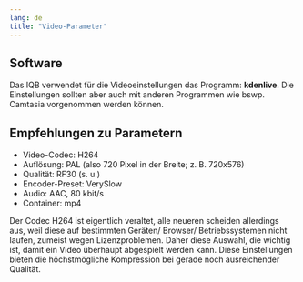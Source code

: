 ```yaml
---
lang: de
title: "Video-Parameter"
---
```


::: {.callout-tip}
## Software
Das IQB verwendet für die Videoeinstellungen das Programm: **kdenlive**. Die Einstellungen sollten aber auch mit anderen Programmen wie bswp. Camtasia vorgenommen werden können.
:::

## Empfehlungen zu Parametern

* Video-Codec: H264
* Auflösung: PAL (also 720 Pixel in der Breite; z. B. 720x576)
* Qualität: RF30 (s. u.)
* Encoder-Preset: VerySlow
* Audio: AAC, 80 kbit/s
* Container: mp4 

Der Codec H264 ist eigentlich veraltet, alle neueren scheiden allerdings aus, weil diese auf bestimmten Geräten/ Browser/ Betriebssystemen nicht laufen, zumeist wegen Lizenzproblemen. Daher diese Auswahl, die wichtig ist, damit ein Video überhaupt abgespielt werden kann. Diese Einstellungen bieten die höchstmögliche Kompression bei gerade noch ausreichender Qualität.

